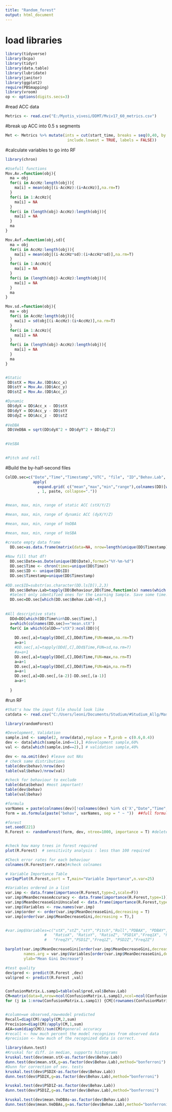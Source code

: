 ```yaml
---
title: "Random_forest"
output: html_document
---
```


# load libraries
```r
library(tidyverse)
library(bcpa)
library(tidyr)
library(data.table)
library(lubridate)
library(janitor)
library(ggplot2)
require(PBSmapping)
library(vroom)
op <- options(digits.secs=3)
```

#read ACC data
```r
Metrics <- read.csv("E:/Myotis_vivesi/DDMT/Mviv17_60_metrics.csv")

```

#break up ACC into 0.5 s segments
```r
Met <- Metrics %>% mutate(ints = cut(start_time, breaks = seq(0,40, by = 0.5), 
                           include.lowest = TRUE, labels = FALSE))

```

#calculate variables to go into RF
````r
library(chron)

#Usefull functions
Mov.Av.=function(obj){
  ma = obj
  for(i in AccHz:length(obj)){
    ma[i] = mean(obj[(i-AccHz):(i+AccHz)],na.rm=T)
  }
  for(i in 1:AccHz){
    ma[i] = NA
  }
  for(i in (length(obj)-AccHz):length(obj)){
    ma[i] = NA
  }
  ma
}

Mov.Avf.=function(obj,sd){
  ma = obj
  for(i in AccHz:length(obj)){
    ma[i] = mean(obj[(i-AccHz*sd):(i+AccHz*sd)],na.rm=T)
  }
  for(i in 1:AccHz){
    ma[i] = NA
  }
  for(i in (length(obj)-AccHz):length(obj)){
    ma[i] = NA
  }
  ma
}

Mov.sd.=function(obj){
  ma = obj
  for(i in AccHz:length(obj)){
    ma[i] = sd(obj[(i-AccHz):(i+AccHz)],na.rm=T)
  }
  for(i in 1:AccHz){
    ma[i] = NA
  }
  for(i in (length(obj)-AccHz):length(obj)){
    ma[i] = NA
  }
  ma
}


#Static
 DD$stX = Mov.Av.(DD$Acc_x)
 DD$stY = Mov.Av.(DD$Acc_y) 
 DD$stZ = Mov.Av.(DD$Acc_z) 

#Dynamic
 DD$dyX = DD$Acc_x - DD$stX
 DD$dyY = DD$Acc_y - DD$stY
 DD$dyZ = DD$Acc_z - DD$stZ
 
#VeDBA
 DD$VeDBA = sqrt(DD$dyX^2 + DD$dyY^2 + DD$dyZ^2)

 
#VeSBA

 
#Pitch and roll 

````

#Build the by-half-second files
````r
ColDD.sec=c("Date","Time","Timestamp","UTC", "file", "ID","Behav.Lab",
            apply(
              expand.grid( c("mean","max","min","range"),colnames(DD)[which(colnames(DD)=="stX"):ncol(DD)] )
              , 1, paste, collapse="."))


#mean, max, min, range of static ACC (stX/Y/Z)

#mean, max, min, range of dynamic ACC (dyX/Y/Z)

#mean, max, min, range of VeDBA

#mean, max, min, range of VeSBA

#create empty data frame
  DD.sec=as.data.frame(matrix(data=NA, nrow=length(unique(DD$Timestamp)), ncol=length(ColDD.sec), dimnames=list(1:length(unique(DD$Timestamp)),ColDD.sec)))
  
#Now fill that df!
  DD.sec$Date=as.Date(unique(DD$Date),format="%Y-%m-%d")
  DD.sec$Time <- chron(times=unique(DD$Time))
  DD.sec$ID <- unique(DD$ID)
  DD.sec$Timestamp=unique(DD$Timestamp)
  
#DD.sec$ID=substr(as.character(DD.ls[D]),2,3)
  DD.sec$Behav.Lab=tapply(DD$Behaviour,DD$Time,function(x) names(which.max(table(x))))
  #Select only identified ones for the Learning Sample. Save some time!
  DD.sec=DD.sec[which(DD.sec$Behav.Lab!=0),]
  
  
#All descriptive stats
  DDd=DD[which(DD$Time%in%DD.sec$Time),]
  a=which(colnames(DD.sec)=="mean.stX")
  for(C in which(ColDD=="stX"):ncol(DD)){
    
    DD.sec[,a]=tapply(DDd[,C],DDd$Time,FUN=mean,na.rm=T)
    a=a+1
    #DD.sec[,a]=tapply(DDd[,C],DDd$Time,FUN=sd,na.rm=T)
    #a=a+1
    DD.sec[,a]=tapply(DDd[,C],DDd$Time,FUN=max,na.rm=T)
    a=a+1
    DD.sec[,a]=tapply(DDd[,C],DDd$Time,FUN=min,na.rm=T)
    a=a+1
    DD.sec[,a]=DD.sec[,(a-2)]-DD.sec[,(a-1)]
    a=a+1
    
  }

````

#run RF
````r
#that's how the input file should look like
catdata <- read.csv("C:/Users/leoni/Documents/Studium/#Studium_Allg/Master Konstanz/VtK Organismal Biology/Cat_data_merged.csv")

library(randomForest)

#Development, Validation
sample.ind <- sample(2, nrow(data),replace = T,prob = c(0.6,0.4))
dev <- data[which(sample.ind==1),] #development sample,60% 
val <- data[which(sample.ind==2),] # validation sample,40%

dev <- na.omit(dev) #leave out NAs
# check same distributions
table(dev$behav)/nrow(dev)
table(val$behav)/nrow(val)

#check for behaviour to exclude
table(data$behav) #most important!
table(dev$behav)
table(val$behav)

#formula
varNames = paste(colnames(dev)[!colnames(dev) %in% c('X',"Date","Time","Timestamp","ID","behav","UTC","file")], collapse = "+")
form = as.formula(paste("behav", varNames, sep = " ~ "))  ##full formula with all variables

#forest
set.seed(221)
R.Forest <- randomForest(form, dev, ntree=1000, importance = T) #delete not important behaviour, increase number of trees


#check how many trees in forest required
plot(R.Forest)  # sensitivity analysis : less than 100 required                                        

#Check error rates for each behaviour
colnames(R.Forest$err.rate)#check colnames

# Variable Importance Table
varImpPlot(R.Forest,sort = T,main="Variable Importance",n.var=25)

#Variables ordered in a list
var.imp <- data.frame(importance(R.Forest,type=2,scale=F))
var.imp$MeanDecreaseAccuracy <- data.frame(importance(R.Forest,type=1))$MeanDecreaseAccuracy
var.imp$MeanDecreaseGiniUnscaled <- data.frame(importance(R.Forest,type=2,scale=F))$MeanDecreaseGini
var.imp$Variables <- row.names(var.imp)
var.imp$order <- order(var.imp$MeanDecreaseGini,decreasing = T)
var.imp[order(var.imp$MeanDecreaseGini,decreasing = T),]


#var.imp$Variables=c("stX","stZ","stY","Pitch","Roll","PDBAX", "PDBAY", "PDBAZ", "VeDBA", "VeDBAs",
                 #   "RatioX", "RatioY", "RatioZ", "PSD1X","Freq1X", "PSD2X", "Freq2X","PSD1Y","Freq1Y","PSD2Y",      
                 #   "Freq2Y","PSD1Z","Freq1Z", "PSD2Z","Freq2Z")

barplot(var.imp$MeanDecreaseGini[order(var.imp$MeanDecreaseGini,decreasing = T)],
        names.arg = var.imp$Variables[order(var.imp$MeanDecreaseGini,decreasing = T)],las=2,bty="L",
        ylab="Mean Gini Decrease")

#test quality
dev$pred <- predict(R.Forest ,dev)
val$pred <- predict(R.Forest ,val)


ConfusionMatrix.L.samp1=table(val$pred,val$Behav.Lab)
CM=matrix(data=0,nrow=ncol(ConfusionMatrix.L.samp1),ncol=ncol(ConfusionMatrix.L.samp1),dimnames=list(colnames(ConfusionMatrix.L.samp1),colnames(ConfusionMatrix.L.samp1)))
for (j in 1:nrow(ConfusionMatrix.L.samp1)) {CM[(rownames(ConfusionMatrix.L.samp1[j,,drop=F])),]=ConfusionMatrix.L.samp1[j,]}   


#column=we observed,row=model predicted 
Recall=diag(CM)/apply(CM,2,sum)
Precision=diag(CM)/apply(CM,1,sum)
AEA=sum(diag(CM))/sum(CM)#general accuracy
#recall <- how much percent the model recognizes from observed data
#precision <- how much of the recognized data is correct. 

library(dunn.test)
#Kruskal for diff. in median, supports histograms
kruskal.test(dev$mean.stX~as.factor(dev$Behav.Lab))
dunn.test(dev$mean.stX,g=as.factor(dev$Behav.Lab),method="bonferroni")
#Dunn for correction of sev. tests
kruskal.test(dev$PSD2X~as.factor(dev$Behav.Lab))
dunn.test(dev$PSD2X,g=as.factor(dev$Behav.Lab),method="bonferroni")

kruskal.test(dev$PSD1Z~as.factor(dev$Behav.Lab))
dunn.test(dev$PSD1Z,g=as.factor(dev$Behav.Lab),method="bonferroni")

kruskal.test(dev$mean.VeDBAs~as.factor(dev$Behav.Lab))
dunn.test(dev$mean.VeDBAs,g=as.factor(dev$Behav.Lab),method="bonferroni")
````
